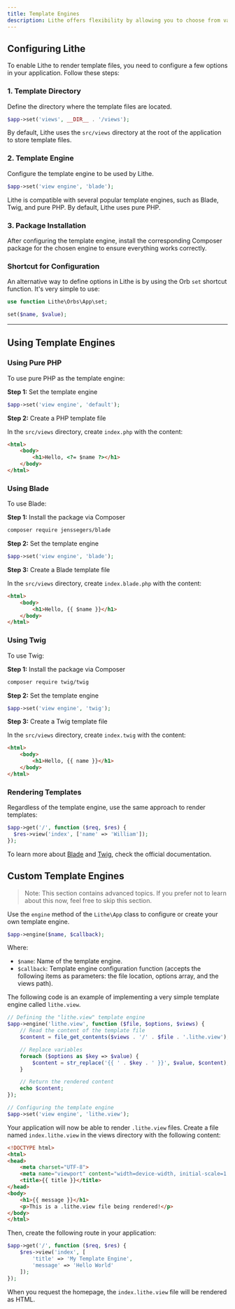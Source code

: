 ```yaml
---
title: Template Engines  
description: Lithe offers flexibility by allowing you to choose from various template engines, such as pure PHP, Blade, and Twig. In addition to the default engines, you can configure others to optimize the creation and rendering of dynamic interfaces.
---
```


## Configuring Lithe

To enable Lithe to render template files, you need to configure a few options in your application. Follow these steps:

### 1. Template Directory

Define the directory where the template files are located.

```php
$app->set('views', __DIR__ . '/views');
```

By default, Lithe uses the `src/views` directory at the root of the application to store template files.

### 2. Template Engine

Configure the template engine to be used by Lithe.

```php
$app->set('view engine', 'blade');
```

Lithe is compatible with several popular template engines, such as Blade, Twig, and pure PHP. By default, Lithe uses pure PHP.

### 3. Package Installation

After configuring the template engine, install the corresponding Composer package for the chosen engine to ensure everything works correctly.

### Shortcut for Configuration

An alternative way to define options in Lithe is by using the Orb `set` shortcut function. It's very simple to use:

```php
use function Lithe\Orbs\App\set;

set($name, $value);
```

---

## Using Template Engines

### Using Pure PHP

To use pure PHP as the template engine:

**Step 1:** Set the template engine

```php
$app->set('view engine', 'default');
```

**Step 2:** Create a PHP template file

In the `src/views` directory, create `index.php` with the content:

```html
<html>
    <body>
        <h1>Hello, <?= $name ?></h1>
    </body>
</html>
```

### Using Blade

To use Blade:

**Step 1:** Install the package via Composer

```bash
composer require jenssegers/blade
```

**Step 2:** Set the template engine

```php
$app->set('view engine', 'blade');
```

**Step 3:** Create a Blade template file

In the `src/views` directory, create `index.blade.php` with the content:

```html
<html>
    <body>
        <h1>Hello, {{ $name }}</h1>
    </body>
</html>
```

### Using Twig

To use Twig:

**Step 1:** Install the package via Composer

```bash
composer require twig/twig
```

**Step 2:** Set the template engine

```php
$app->set('view engine', 'twig');
```

**Step 3:** Create a Twig template file

In the `src/views` directory, create `index.twig` with the content:

```html
<html>
    <body>
        <h1>Hello, {{ name }}</h1>
    </body>
</html>
```

### Rendering Templates

Regardless of the template engine, use the same approach to render templates:

```php
$app->get('/', function ($req, $res) {
  $res->view('index', ['name' => 'William']);
});
```

To learn more about <a href="https://laravel.com/docs/blade" target="_blank">Blade</a> and <a href="https://twig.symfony.com/doc" target="_blank">Twig</a>, check the official documentation.

## Custom Template Engines

> Note: This section contains advanced topics. If you prefer not to learn about this now, feel free to skip this section.

Use the `engine` method of the `Lithe\App` class to configure or create your own template engine.

```php
$app->engine($name, $callback);
```

Where:
- `$name`: Name of the template engine.
- `$callback`: Template engine configuration function (accepts the following items as parameters: the file location, options array, and the views path).

The following code is an example of implementing a very simple template engine called `lithe.view`.

```php
// Defining the "lithe.view" template engine
$app->engine('lithe.view', function ($file, $options, $views) {
    // Read the content of the template file
    $content = file_get_contents($views . '/' . $file . '.lithe.view');

    // Replace variables
    foreach ($options as $key => $value) {
        $content = str_replace('{{ ' . $key . ' }}', $value, $content);
    }

    // Return the rendered content
    echo $content;
});

// Configuring the template engine
$app->set('view engine', 'lithe.view');
```

Your application will now be able to render `.lithe.view` files. Create a file named `index.lithe.view` in the views directory with the following content:

```html
<!DOCTYPE html>
<html>
<head>
    <meta charset="UTF-8">
    <meta name="viewport" content="width=device-width, initial-scale=1.0">
    <title>{{ title }}</title>
</head>
<body>
    <h1>{{ message }}</h1>
    <p>This is a .lithe.view file being rendered!</p>
</body>
</html>
```

Then, create the following route in your application:

```php
$app->get('/', function ($req, $res) {
    $res->view('index', [
        'title' => 'My Template Engine', 
        'message' => 'Hello World'
    ]);
});
```

When you request the homepage, the `index.lithe.view` file will be rendered as HTML.
